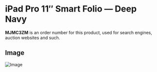 
# iPad Pro 11″ Smart Folio — Deep Navy

<Callout type='info' emoji='👉🏻'>**MJMC3ZM** is an order number for this product, used for search engines, auction websites and such.</Callout>

## Image

![Image](https://everycase.imgix.net/everysource/MJMC3.webp)